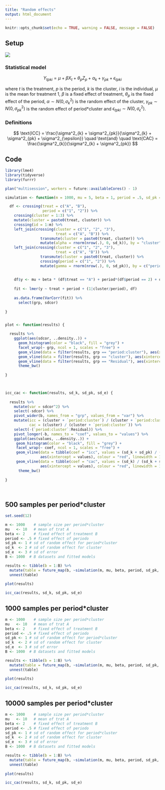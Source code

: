 ```yaml
---
title: "Random effects"
output: html_document
---
```


```r
knitr::opts_chunk$set(echo = TRUE, warning = FALSE, message = FALSE)
```

## Setup

![](figure1.jpg)

### Statistical model

$$
Y_{tpki} = \mu + \beta X_t + \theta_{p} Z_{p} + \alpha_k + \gamma_{pk} + \epsilon_{tpki}
$$

where $t$ is the treatment, $p$ is the period, $k$ is the cluster, $i$ is the individual, $\mu$ is the mean for treatment 1, $\beta$ is a fixed effect of treatment, $\theta_{p}$ is the fixed effect of the period, $\alpha \sim N(0, \sigma^2_k)$ is the random effect of the cluster, $\gamma_{pk} \sim N(0, \sigma^2_{pk})$ is the random effect of period*cluster and $\epsilon_{tpki} \sim N(0, \sigma^2_{\epsilon})$. 


### Definitions

$$
\text{ICC} = \frac{\sigma^2_{k} + \sigma^2_{pk}}{\sigma^2_{k} + \sigma^2_{pk} + \sigma^2_{\epsilon}} \quad \text{and} \quad \text{CAC} = \frac{\sigma^2_{k}}{\sigma^2_{k} + \sigma^2_{pk}} 
$$

## Code

```r
library(lme4)
library(tidyverse)
library(furrr)

plan("multisession", workers = future::availableCores() - 1)

simulation <- function(m = 1000, mu = 5, beta = 1, period = .5, sd_pk = 1, sd_k = 2, sd_e = 3) { 

  df <- crossing(treat = c("A", "B"), 
                 period = c("1", "2")) %>% 
    crossing(cluster = 1:3) %>% 
    mutate(cluster = paste0(treat, cluster)) %>% 
    crossing(id = 1:m) %>% 
    left_join(crossing(cluster = c("1", "2", "3"),
                       treat = c("A", "B")) %>% 
                transmute(cluster = paste0(treat, cluster)) %>% 
                mutate(alpha = rnorm(nrow(.), 0, sd_k)), by = "cluster") %>% 
    left_join(crossing(cluster = c("1", "2", "3"),
                       treat = c("A", "B")) %>% 
                transmute(cluster = paste0(treat, cluster)) %>% 
                crossing(period = c("1", "2")) %>%  
                mutate(gamma = rnorm(nrow(.), 0, sd_pk)), by = c("period", "cluster"))
    
    
    df$y <- mu + beta * (df$treat == "A") + period*(df$period == 2) + df$alpha + df$gamma + rnorm(nrow(df), 0, sd_e)
    
    fit <- lmer(y ~ treat + period + (1|cluster/period), df)
  
    as.data.frame(VarCorr(fit)) %>% 
      select(grp, sdcor)
  
}


plot <- function(results) {

  results %>% 
    ggplot(aes(sdcor, ..density..)) + 
      geom_histogram(color = "black", fill = "grey") +
      facet_wrap(~ grp, ncol = 1, scales = "free") +
      geom_vline(data = filter(results, grp == "period:cluster"), aes(xintercept = sd_pk), colour = "red", linewidth = 1.2) + 
      geom_vline(data = filter(results, grp == "cluster"), aes(xintercept = sd_k), colour = "red", linewidth = 1.2) + 
      geom_vline(data = filter(results, grp == "Residual"), aes(xintercept = sd_e), colour = "red", linewidth = 1.2) + 
      theme_bw()
  
}
  


icc_cac <- function(results, sd_k, sd_pk, sd_e) {
  
  results %>% 
    mutate(var = sdcor^2) %>% 
    select(-sdcor) %>% 
    pivot_wider(b, names_from = "grp", values_from = "var") %>% 
    mutate(icc = (cluster + `period:cluster`) / (cluster + `period:cluster` + Residual), 
           cac = (cluster) / (cluster + `period:cluster`)) %>% 
    select(-(`period:cluster`:Residual)) %>% 
    pivot_longer(-b, names_to = "coef", values_to = "values") %>% 
    ggplot(aes(values, ..density..)) + 
     geom_histogram(color = "black", fill = "grey") +
     facet_wrap(~ coef, ncol = 1, scales = "free") +
     geom_vline(data = tibble(coef = "icc", values = (sd_k + sd_pk) / (sd_k + sd_pk + sd_e)), 
                aes(xintercept = values), colour = "red", linewidth = 1.2) + 
     geom_vline(data = tibble(coef = "cac", values = (sd_k) / (sd_k + sd_pk)), 
                aes(xintercept = values), colour = "red", linewidth = 1.2) + 
      theme_bw()
  
}
  
  
```




## 500 samples per period\*cluster

```r
set.seed(12)

m <- 1000    # sample size per period*cluster
mu   <- 10   # mean of trat A
beta <- 2    # fixed effect of treatment B
period <- .5 # fixed effect of periodo
sd_pk <- 1 # sd of random effect for period*cluster
sd_k  <- 2 # sd of random effect for cluster
sd_e  <- 3 # sd of error
B <- 1000  # B datasets and fitted models

results <- tibble(b = 1:B) %>% 
  mutate(table = future_map(b, ~simulation(m, mu, beta, period, sd_pk, sd_k, sd_e))) %>% 
  unnest(table) 
  
plot(results)

icc_cac(results, sd_k, sd_pk, sd_e)

```

## 1000 samples per period\*cluster

```r
m <- 1000    # sample size per period*cluster
mu   <- 10   # mean of trat A
beta <- 2    # fixed effect of treatment B
period <- .5 # fixed effect of periodo
sd_pk <- 1 # sd of random effect for period*cluster
sd_k  <- 2 # sd of random effect for cluster
sd_e  <- 3 # sd of error
B <- 1000  # B datasets and fitted models

results <- tibble(b = 1:B) %>% 
  mutate(table = future_map(b, ~simulation(m, mu, beta, period, sd_pk, sd_k, sd_e))) %>% 
  unnest(table) 
  
plot(results)

icc_cac(results, sd_k, sd_pk, sd_e)
```

## 10000 samples per period\*cluster

```r
m <- 1000    # sample size per period*cluster
mu   <- 10   # mean of trat A
beta <- 2    # fixed effect of treatment B
period <- .5 # fixed effect of periodo
sd_pk <- 1 # sd of random effect for period*cluster
sd_k  <- 2 # sd of random effect for cluster
sd_e  <- 3 # sd of error
B <- 1000  # B datasets and fitted models

results <- tibble(b = 1:B) %>% 
  mutate(table = future_map(b, ~simulation(m, mu, beta, period, sd_pk, sd_k, sd_e))) %>% 
  unnest(table) 
  
plot(results)

icc_cac(results, sd_k, sd_pk, sd_e)

```
